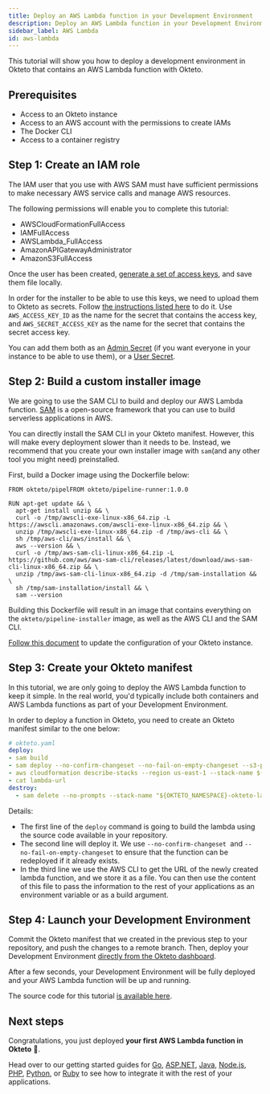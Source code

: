 ```yaml
---
title: Deploy an AWS Lambda function in your Development Environment
description: Deploy an AWS Lambda function in your Development Environment
sidebar_label: AWS Lambda
id: aws-lambda
---
```



This tutorial will show you how to deploy a development environment in Okteto that contains an AWS Lambda function with Okteto.

## Prerequisites

- Access to an Okteto instance
- Access to an AWS account with the permissions to create IAMs
- The Docker CLI
- Access to a container registry

## Step 1: Create an IAM role

The IAM user that you use with AWS SAM must have sufficient permissions to make necessary AWS service calls and manage AWS resources. 

The following permissions will enable you to complete this tutorial:
- AWSCloudFormationFullAccess
- IAMFullAccess
- AWSLambda_FullAccess
- AmazonAPIGatewayAdministrator
- AmazonS3FullAccess

Once the user has been created, [generate a set of access keys](https://docs.aws.amazon.com/IAM/latest/UserGuide/id_credentials_access-keys.html), and save them file locally.

In order for the installer to be able to use this keys, we need to upload them to Okteto as secrets. Follow [the instructions listed here](/docs/cloud/secrets/) to do it. Use `AWS_ACCESS_KEY_ID` as the name for the secret that contains the access key, and `AWS_SECRET_ACCESS_KEY` as the name for the secret that contains the secret access key. 

You can add them both as an [Admin Secret](/docs/administration/dashboard/#secrets-section) (if you want everyone in your instance to be able to use them), or a [User Secret](/docs/cloud/secrets/).

## Step 2: Build a custom installer image

We are going to use the SAM CLI to build and deploy our AWS Lambda function. [SAM](https://docs.aws.amazon.com/serverless-application-model/latest/developerguide/what-is-sam.html) is a open-source framework that you can use to build serverless applications in AWS.

You can directly install the SAM CLI in your Okteto manifest. However, this will make every deployment slower than it needs to be. Instead, we recommend that you create your own installer image with `sam`(and any other tool you might need) preinstalled. 

First, build a Docker image using the Dockerfile below:

``` 
FROM okteto/pipelFROM okteto/pipeline-runner:1.0.0 

RUN apt-get update && \ 
  apt-get install unzip && \
  curl -o /tmp/awscli-exe-linux-x86_64.zip -L https://awscli.amazonaws.com/awscli-exe-linux-x86_64.zip && \
  unzip /tmp/awscli-exe-linux-x86_64.zip -d /tmp/aws-cli && \
  sh /tmp/aws-cli/aws/install && \
  aws --version && \
  curl -o /tmp/aws-sam-cli-linux-x86_64.zip -L https://github.com/aws/aws-sam-cli/releases/latest/download/aws-sam-cli-linux-x86_64.zip && \
  unzip /tmp/aws-sam-cli-linux-x86_64.zip -d /tmp/sam-installation && \
  sh /tmp/sam-installation/install && \
  sam --version
```

Building this Dockerfile will result in an image that contains everything on the `okteto/pipeline-installer` image, as well as the AWS CLI and the SAM CLI.

[Follow this document](/docs/enterprise/configuration/custom-installer-image) to update the configuration of your Okteto instance.

## Step 3: Create your Okteto manifest

In this tutorial, we are only going to deploy the AWS Lambda function to keep it simple. In the real world, you'd typically include both containers and AWS Lambda functions as part of your Development Environment. 

In order to deploy a function in Okteto, you need to create an Okteto manifest similar to the one below:

```yaml
# okteto.yaml
deploy:
- sam build
- sam deploy --no-confirm-changeset --no-fail-on-empty-changeset --s3-prefix "${OKTETO_NAMESPACE}" --stack-name "${OKTETO_NAMESPACE}-okteto-lambda" 
- aws cloudformation describe-stacks --region us-east-1 --stack-name ${OKTETO_NAMESPACE}-okteto-lambda --query "Stacks[0].Outputs[0].OutputValue" --output text > lambda-url
- cat lambda-url
destroy:
  - sam delete --no-prompts --stack-name "${OKTETO_NAMESPACE}-okteto-lambda" --region us-east-1
```

Details:
- The first line of the `deploy` command is going to build the lambda using the source code available in your repository. 
- The second line will deploy it. We use `--no-confirm-changeset`  and `--no-fail-on-empty-changeset` to ensure that the function can be redeployed if it already exists. 
- In the third line we use the AWS CLI to get the URL of the newly created lambda function, and we store it as a file. You can then use the content of this file to pass the information to the rest of your applications as an environment variable or as a build argument.

## Step 4: Launch your Development Environment

Commit the Okteto manifest that we created in the previous step to your repository, and push the changes to a remote branch. Then, deploy your Development Environment [directly from the Okteto dashboard](/docs/cloud/deploy-from-git/).

After a few seconds, your Development Environment will be fully deployed and your AWS Lambda function will be up and running. 

The source code for this tutorial [is available here](https://github.com/okteto/aws-lambda).

## Next steps

Congratulations, you just deployed **your first AWS Lambda function in Okteto** 🚀.

Head over to our getting started guides for [Go](/docs/samples/golang/), [ASP.NET](/docs/samples/aspnetcore), [Java](/docs/samples/java/), [Node.js](/docs/samples/node), [PHP](/docs/samples/php/), [Python](/docs/samples/python/), or [Ruby](/docs/samples/ruby/) to see how to integrate it with the rest of your applications.
